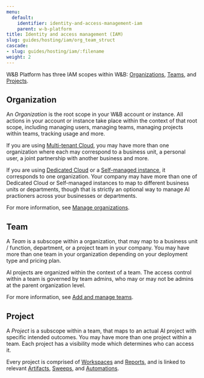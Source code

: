 ```yaml
---
menu:
  default:
    identifier: identity-and-access-management-iam
    parent: w-b-platform
title: Identity and access management (IAM)
slug: guides/hosting/iam/org_team_struct
cascade:
- slug: guides/hosting/iam/:filename
weight: 2
---
```


W&B Platform has three IAM scopes within W&B: [Organizations](#organization), [Teams](#team), and [Projects](#project).

## Organization

An *Organization* is the root scope in your W&B account or instance. All actions in your account or instance take place within the context of that root scope, including managing users, managing teams, managing projects within teams, tracking usage and more.

If you are using [Multi-tenant Cloud](/guides/hosting/hosting-options/saas_cloud), you may have more than one organization where each may correspond to a business unit, a personal user, a joint partnership with another business and more.

If you are using [Dedicated Cloud](/guides/hosting/hosting-options/dedicated_cloud) or a [Self-managed instance](/guides/hosting/hosting-options/self-managed), it corresponds to one organization. Your company may have more than one of Dedicated Cloud or Self-managed instances to map to different business units or departments, though that is strictly an optional way to manage AI practioners across your businesses or departments.

For more information, see [Manage organizations](./access-management/manage-organization).

## Team

A *Team* is a subscope within a organization, that may map to a business unit / function, department, or a project team in your company. You may have more than one team in your organization depending on your deployment type and pricing plan.

AI projects are organized within the context of a team. The access control within a team is governed by team admins, who may or may not be admins at the parent organization level.

For more information, see [Add and manage teams](./access-management/manage-organization#add-and-manage-teams).

## Project

A *Project* is a subscope within a team, that maps to an actual AI project with specific intended outcomes. You may have more than one project within a team. Each project has a visibility mode which determines who can access it.


Every project is comprised of [Workspaces](/guides/models/track/workspaces) and [Reports](/guides/core/reports/), and is linked to relevant [Artifacts](/guides/core/artifacts/), [Sweeps](/guides/models/sweeps/), and [Automations](/guides/core/automations/).
